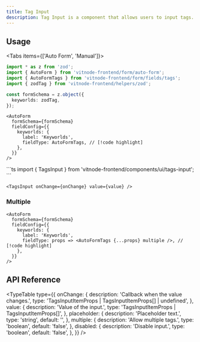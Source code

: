 ```yaml
---
title: Tag Input
description: Tag Input is a component that allows users to input tags.
---
```


## Usage


<Tabs items={['Auto Form', 'Manual']}>
  <Tab value="Auto Form">
```ts
import * as z from 'zod';
import { AutoForm } from 'vitnode-frontend/form/auto-form';
import { AutoFormTags } from 'vitnode-frontend/form/fields/tags';
import { zodTag } from 'vitnode-frontend/helpers/zod';
```

```ts
const formSchema = z.object({
  keyworlds: zodTag,
});
```

```tsx
<AutoForm
  formSchema={formSchema}
  fieldConfig={{
    keyworlds: {
      label: 'Keyworlds',
      fieldType: AutoFormTags, // [!code highlight]
    },
  }}
/>
```

  </Tab>

  <Tab value="Manual">
```ts
import { TagsInput } from 'vitnode-frontend/components/ui/tags-input';
```

```tsx
<TagsInput onChange={onChange} value={value} />
```

  </Tab>
</Tabs>

### Multiple

```tsx
<AutoForm
  formSchema={formSchema}
  fieldConfig={{
    keyworlds: {
      label: 'Keyworlds',
      fieldType: props => <AutoFormTags {...props} multiple />, // [!code highlight]
    },
  }}
/>
```

## API Reference


<TypeTable
  type={{
    onChange: {
      description: 'Callback when the value changes.',
      type: 'TagsInputItemProps | TagsInputItemProps[] | undefined',
    },
    value: {
      description: 'Value of the input.',
      type: 'TagsInputItemProps | TagsInputItemProps[]',
    },
    placeholder: {
      description: 'Placeholder text.',
      type: 'string',
      default: '',
    },
    multiple: {
      description: 'Allow multiple tags.',
      type: 'boolean',
      default: 'false',
    },
    disabled: {
      description: 'Disable input.',
      type: 'boolean',
      default: 'false',
    },
  }}
/>
